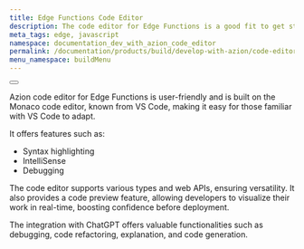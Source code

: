 ```yaml
---
title: Edge Functions Code Editor
description: The code editor for Edge Functions is a good fit to get started developing at the edge.
meta_tags: edge, javascript
namespace: documentation_dev_with_azion_code_editor
permalink: /documentation/products/build/develop-with-azion/code-editor/
menu_namespace: buildMenu
---
```



<Button href="/en/documentation/products/edge-application/edge-functions/runtime-api/code-editor/" text="go to azion code editor reference" variant="secondary" target="_blank"></Button>

Azion code editor for Edge Functions is user-friendly and is built on the Monaco code editor, known from VS Code, making it easy for those familiar with VS Code to adapt. 

It offers features such as:

- Syntax highlighting
- IntelliSense
- Debugging

The code editor supports various types and web APIs, ensuring versatility. It also provides a code preview feature, allowing developers to visualize their work in real-time, boosting confidence before deployment.
 
The integration with ChatGPT offers valuable functionalities such as debugging, code refactoring, explanation, and code generation.

